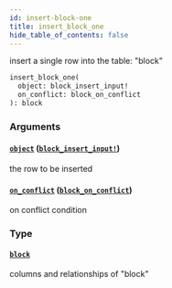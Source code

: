 ```yaml
---
id: insert-block-one
title: insert_block_one
hide_table_of_contents: false
---
```


insert a single row into the table: "block"

```graphql
insert_block_one(
  object: block_insert_input!
  on_conflict: block_on_conflict
): block
```

### Arguments

#### [`object`](#) ([`block_insert_input!`](../inputs/block-insert-input))

the row to be inserted

#### [`on_conflict`](#) ([`block_on_conflict`](../inputs/block-on-conflict))

on conflict condition

### Type

#### [`block`](../objects/block)

columns and relationships of "block"
